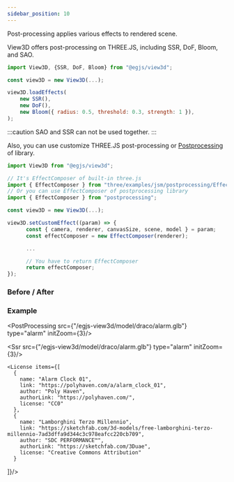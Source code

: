```yaml
---
sidebar_position: 10
---
```


<OptionDescriptor type="null | EffectComposerType " defaultVal="null"/>

Post-processing applies various effects to rendered scene.

View3D offers post-processing on THREE.JS, including SSR, DoF, Bloom, and SAO.

```js
import View3D, {SSR, DoF, Bloom} from "@egjs/view3d";

const view3D = new View3D(...);

view3D.loadEffects(
    new SSR(),
    new DoF(),
    new Bloom({ radius: 0.5, threshold: 0.3, strength: 1 }),
);

```
:::caution
SAO and SSR can not be used together.
:::

Also, you can use customize THREE.JS post-processing or [Postprocessing](https://github.com/pmndrs/postprocessing) of library.

```js
import View3D from "@egjs/view3d";

// It's EffectComposer of built-in three.js
import { EffectComposer } from "three/examples/jsm/postprocessing/EffectComposer";
// Or you can use EffectComposer of postprocessing library
import { EffectComposer } from "postprocessing";

const view3D = new View3D(...);

view3D.setCustomEffect((param) => {
      const { camera, renderer, canvasSize, scene, model } = param;
      const effectComposer = new EffectComposer(renderer);

      ...

      // You have to return EffectComposer
      return effectComposer;
});
```


### Before / After
<div className="columns">
  <div className="column is-6">
    <PostProcessing src={"/egjs-view3d/model/draco/alarm.glb"} type="alarm" setPostProcessing={false} initZoom={4}/>
  </div>
  <div className="column is-6">
    <PostProcessing src={"/egjs-view3d/model/draco/alarm.glb"} type="alarm" initZoom={4}/>
  </div>
</div>

<div className="columns">
  <div className="column is-6">
    <PostProcessing src={"/egjs-view3d/model/lamborghini.glb"} setPostProcessing={false}/>
  </div>
  <div className="column is-6">
    <PostProcessing src={"/egjs-view3d/model/lamborghini.glb"} type={"car"}/>
  </div>
</div>


### Example
<PostProcessing src={"/egjs-view3d/model/draco/alarm.glb"} type="alarm" initZoom={3}/>

<Ssr src={"/egjs-view3d/model/draco/alarm.glb"} type="alarm" initZoom={3}/>

    <License items={[
      {
        name: "Alarm Clock 01",
        link: "https://polyhaven.com/a/alarm_clock_01",
        author: "Poly Haven",
        authorLink: "https://polyhaven.com/",
        license: "CC0"
      },
      {
        name: "Lamborghini Terzo Millennio",
        link: "https://sketchfab.com/3d-models/free-lamborghini-terzo-millennio-7ad3dffa9d344c3c978eafcc220cb709",
        author: "SDC PERFORMANCE™️",
        authorLink: "https://sketchfab.com/3Duae",
        license: "Creative Commons Attribution"
      }
]}/>
